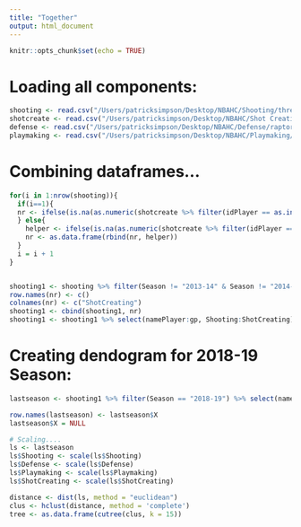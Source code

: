 ```yaml
---
title: "Together"
output: html_document
---
```


```r
knitr::opts_chunk$set(echo = TRUE)
```

# Loading all components:
```r
shooting <- read.csv("/Users/patricksimpson/Desktop/NBAHC/Shooting/threepointshooting.csv")
shotcreate <- read.csv("/Users/patricksimpson/Desktop/NBAHC/Shot Creating/shotcreating.csv")
defense <- read.csv("/Users/patricksimpson/Desktop/NBAHC/Defense/raptordf.csv")
playmaking <- read.csv("/Users/patricksimpson/Desktop/NBAHC/Playmaking/Component.csv")
```

# Combining dataframes...
```r
for(i in 1:nrow(shooting)){
  if(i==1){
  nr <- ifelse(is.na(as.numeric(shotcreate %>% filter(idPlayer == as.integer(shooting[i,2]) & Season == as.character(shooting[i,3])) %>% summarise(scComp))), 0, as.numeric(shotcreate %>% filter(idPlayer == as.integer(shooting[i,2]) & Season == as.character(shooting[i,3])) %>% summarise(scComp)))
  } else{
    helper <- ifelse(is.na(as.numeric(shotcreate %>% filter(idPlayer == as.integer(shooting[i,2]) & Season == as.character(shooting[i,3])) %>% summarise(scComp))), 0, as.numeric(shotcreate %>% filter(idPlayer == as.integer(shooting[i,2]) & Season == as.character(shooting[i,3])) %>% summarise(scComp)))
    nr <- as.data.frame(rbind(nr, helper))
  }
  i = i + 1
}


shooting1 <- shooting %>% filter(Season != "2013-14" & Season != "2014-15")
row.names(nr) <- c()
colnames(nr) <- c("ShotCreating")
shooting1 <- cbind(shooting1, nr)
shooting1 <- shooting1 %>% select(namePlayer:gp, Shooting:ShotCreating)

```


# Creating dendogram for 2018-19 Season:
```r
lastseason <- shooting1 %>% filter(Season == "2018-19") %>% select(namePlayer, Shooting:ShotCreating)

row.names(lastseason) <- lastseason$X
lastseason$X = NULL

# Scaling....
ls <- lastseason
ls$Shooting <- scale(ls$Shooting)
ls$Defense <- scale(ls$Defense)
ls$Playmaking <- scale(ls$Playmaking)
ls$ShotCreating <- scale(ls$ShotCreating)

distance <- dist(ls, method = "euclidean")
clus <- hclust(distance, method = 'complete')
tree <- as.data.frame(cutree(clus, k = 15))
```


